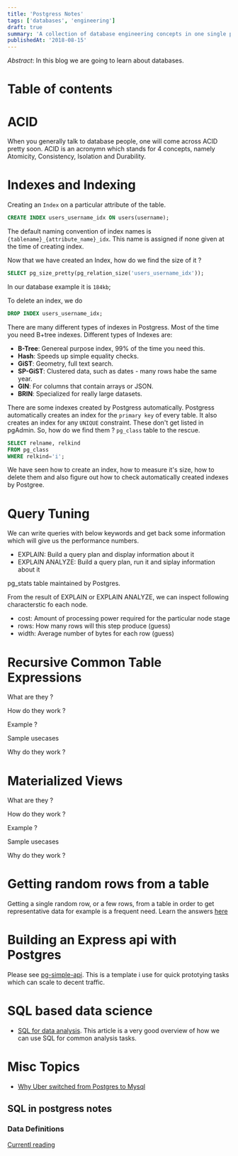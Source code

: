 ```yaml
---
title: 'Postgress Notes'
tags: ['databases', 'engineering']
draft: true
summary: 'A collection of database engineering concepts in one single place.'
publishedAt: '2018-08-15'
---
```


_Abstract_: In this blog we are going to learn about databases.

# Table of contents

# ACID

When you generally talk to database people, one will come across ACID pretty soon. ACID is an acronymn which stands for 4 concepts, namely Atomicity, Consistency, Isolation and Durability.

# Indexes and Indexing

Creating an `Index` on a particular attribute of the table.

```sql
CREATE INDEX users_username_idx ON users(username);
```

The default naming convention of index names is `{tablename}_{attribute_name}_idx`. This name is assigned if none given at the time of creating index.

Now that we have created an Index, how do we find the size of it ?

```sql
SELECT pg_size_pretty(pg_relation_size('users_username_idx'));
```

In our database example it is `184kb`;

To delete an index, we do

```sql
DROP INDEX users_username_idx;
```

There are many different types of indexes in Postgress. Most of the time you need B+tree indexes. Different types of Indexes are:

- **B-Tree**: Genereal purpose index, 99% of the time you need this.
- **Hash**: Speeds up simple equality checks.
- **GiST**: Geometry, full text search.
- **SP-GiST**: Clustered data, such as dates - many rows habe the same year.
- **GIN**: For columns that contain arrays or JSON.
- **BRIN**: Specialized for really large datasets.

There are some indexes created by Postgress automatically. Postgress automatically creates an index for the `primary key` of every table. It also creates an index for any `UNIQUE` constraint. These don't get listed in pgAdmin. So, how do we find them ? `pg_class` table to the rescue.

```sql showLineNumbers
SELECT relname, relkind
FROM pg_class
WHERE relkind='i';
```

We have seen how to create an index, how to measure it's size, how to delete them and also figure out how to check automatically created indexes by Postgree.

# Query Tuning

We can write queries with below keywords and get back some information which will give us the performance numbers.

- EXPLAIN: Build a query plan and display information about it
- EXPLAIN ANALYZE: Build a query plan, run it and siplay information about it

pg_stats table maintained by Postgres.

From the result of EXPLAIN or EXPLAIN ANALYZE, we can inspect following characterstic fo each node.

- cost: Amount of processing power required for the particular node stage
- rows: How many rows will this step produce (guess)
- width: Average number of bytes for each row (guess)

# Recursive Common Table Expressions

What are they ?

How do they work ?

Example ?

Sample usecases

Why do they work ?

# Materialized Views

What are they ?

How do they work ?

Example ?

Sample usecases

Why do they work ?

# Getting random rows from a table

Getting a single random row, or a few rows, from a table in order to get representative data for example is a frequent need. Learn the answers [here](https://blog.hagander.net/getting-random-rows-faster-very-much-faster-249/)

# Building an Express api with Postgres

Please see [pg-simple-api](https://github.com/vineet-codes/pg-simple-api). This is a template i use for quick prototying tasks which can scale to decent traffic.

# SQL based data science

- [SQL for data analysis](https://hakibenita.com/sql-for-data-analysis). This article is a very good overview of how we can use SQL for common analysis tasks.

# Misc Topics

- [Why Uber switched from Postgres to Mysql](https://eng.uber.com/postgres-to-mysql-migration/)

## SQL in postgress notes

### Data Definitions

[Currentl reading](https://www.postgresql.org/docs/current/ddl-basics.html)
